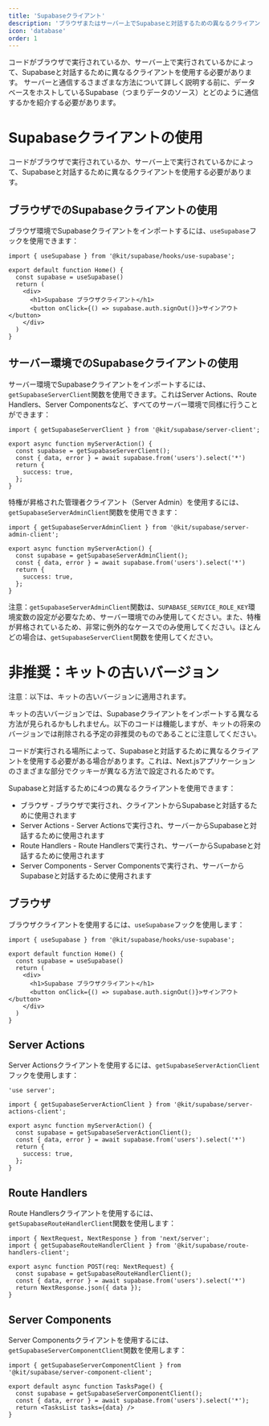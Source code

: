 ```yaml
---
title: 'Supabaseクライアント'
description: 'ブラウザまたはサーバー上でSupabaseと対話するための異なるクライアントの使用方法'
icon: 'database'
order: 1
---
```

コードがブラウザで実行されているか、サーバー上で実行されているかによって、Supabaseと対話するために異なるクライアントを使用する必要があります。
サーバーと通信するさまざまな方法について詳しく説明する前に、データベースをホストしているSupabase（つまりデータのソース）とどのように通信するかを紹介する必要があります。

# Supabaseクライアントの使用

コードがブラウザで実行されているか、サーバー上で実行されているかによって、Supabaseと対話するために異なるクライアントを使用する必要があります。

## ブラウザでのSupabaseクライアントの使用

ブラウザ環境でSupabaseクライアントをインポートするには、`useSupabase`フックを使用できます：

```tsx
import { useSupabase } from '@kit/supabase/hooks/use-supabase';

export default function Home() {
  const supabase = useSupabase()
  return (
    <div>
      <h1>Supabase ブラウザクライアント</h1>
      <button onClick={() => supabase.auth.signOut()}>サインアウト</button>
    </div>
  )
}
```

## サーバー環境でのSupabaseクライアントの使用

サーバー環境でSupabaseクライアントをインポートするには、`getSupabaseServerClient`関数を使用できます。これはServer Actions、Route Handlers、Server Componentsなど、すべてのサーバー環境で同様に行うことができます：

```tsx
import { getSupabaseServerClient } from '@kit/supabase/server-client';

export async function myServerAction() {
  const supabase = getSupabaseServerClient();
  const { data, error } = await supabase.from('users').select('*')
  return {
    success: true,
  };
}
```

特権が昇格された管理者クライアント（Server Admin）を使用するには、`getSupabaseServerAdminClient`関数を使用できます：

```tsx
import { getSupabaseServerAdminClient } from '@kit/supabase/server-admin-client';

export async function myServerAction() {
  const supabase = getSupabaseServerAdminClient();
  const { data, error } = await supabase.from('users').select('*')
  return {
    success: true,
  };
}
```

注意：`getSupabaseServerAdminClient`関数は、`SUPABASE_SERVICE_ROLE_KEY`環境変数の設定が必要なため、サーバー環境でのみ使用してください。また、特権が昇格されているため、非常に例外的なケースでのみ使用してください。ほとんどの場合は、`getSupabaseServerClient`関数を使用してください。

# 非推奨：キットの古いバージョン

注意：以下は、キットの古いバージョンに適用されます。

キットの古いバージョンでは、Supabaseクライアントをインポートする異なる方法が見られるかもしれません。以下のコードは機能しますが、キットの将来のバージョンでは削除される予定の非推奨のものであることに注意してください。

コードが実行される場所によって、Supabaseと対話するために異なるクライアントを使用する必要がある場合があります。これは、Next.jsアプリケーションのさまざまな部分でクッキーが異なる方法で設定されるためです。

Supabaseと対話するために4つの異なるクライアントを使用できます：

- ブラウザ - ブラウザで実行され、クライアントからSupabaseと対話するために使用されます
- Server Actions - Server Actionsで実行され、サーバーからSupabaseと対話するために使用されます
- Route Handlers - Route Handlersで実行され、サーバーからSupabaseと対話するために使用されます
- Server Components - Server Componentsで実行され、サーバーからSupabaseと対話するために使用されます

## ブラウザ

ブラウザクライアントを使用するには、`useSupabase`フックを使用します：

```tsx
import { useSupabase } from '@kit/supabase/hooks/use-supabase';

export default function Home() {
  const supabase = useSupabase()
  return (
    <div>
      <h1>Supabase ブラウザクライアント</h1>
      <button onClick={() => supabase.auth.signOut()}>サインアウト</button>
    </div>
  )
}
```

## Server Actions

Server Actionsクライアントを使用するには、`getSupabaseServerActionClient`フックを使用します：

```tsx
'use server';

import { getSupabaseServerActionClient } from '@kit/supabase/server-actions-client';

export async function myServerAction() {
  const supabase = getSupabaseServerActionClient();
  const { data, error } = await supabase.from('users').select('*')
  return {
    success: true,
  };
}
```

## Route Handlers

Route Handlersクライアントを使用するには、`getSupabaseRouteHandlerClient`関数を使用します：

```tsx
import { NextRequest, NextResponse } from 'next/server';
import { getSupabaseRouteHandlerClient } from '@kit/supabase/route-handlers-client';

export async function POST(req: NextRequest) {
  const supabase = getSupabaseRouteHandlerClient();
  const { data, error } = await supabase.from('users').select('*')
  return NextResponse.json({ data });
}
```

## Server Components

Server Componentsクライアントを使用するには、`getSupabaseServerComponentClient`関数を使用します：

```tsx
import { getSupabaseServerComponentClient } from '@kit/supabase/server-component-client';

export default async function TasksPage() {
  const supabase = getSupabaseServerComponentClient();
  const { data, error } = await supabase.from('users').select('*');
  return <TasksList tasks={data} />
}
```
